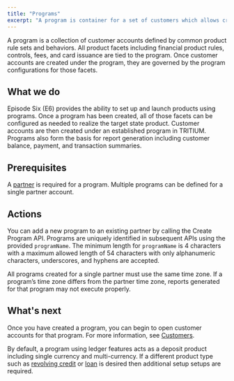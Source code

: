 ```yaml
---
title: "Programs"
excerpt: "A program is container for a set of customers which allows cross-customer configurations, behaviors, and processes to be managed."
---
```


A program is a collection of customer accounts defined by common product rule sets and behaviors. All product facets including financial product rules, controls, fees, and card issuance are tied to the program. Once customer accounts are created under the program, they are governed by the program configurations for those facets.

## What we do

Episode Six (E6) provides the ability to set up and launch products using programs. Once a program has been created, all of those facets can be configured as needed to realize the target state product. Customer accounts are then created under an established program in TRITIUM. Programs also form the basis for report generation including customer balance, payment, and transaction summaries.

## Prerequisites

A [partner](/docs/platform-access/partners) is required for a program. Multiple programs can be defined for a single partner account.

## Actions

You can add a new program to an existing partner by calling the Create Program API. Programs are uniquely identified in subsequent APIs using the provided `programName`. The minimum length for `programName` is 4 characters with a maximum allowed length of 54 characters with only alphanumeric characters, underscores, and hyphens are accepted.

<Warning>
  All programs created for a single partner must use the same time zone. If a program’s time zone differs from the partner time zone, reports generated for that program may not execute properly.
</Warning>

## What's next

Once you have created a program, you can begin to open customer accounts for that program. For more information, see [Customers](/docs/customers/customers).

By default, a program using ledger features acts as a deposit product including single currency and multi-currency. If a different product type such as [revolving credit](/docs/revolving-credit/revolving-credit-overview) or [loan](/docs/installments/installments-overview) is desired then additional setup setups are required.